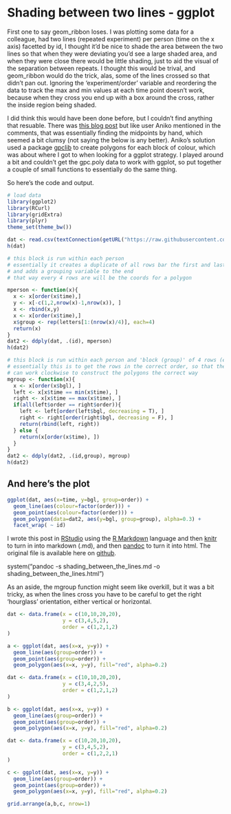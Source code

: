 Shading between two lines - ggplot
========================================================

First one to say geom_ribbon loses. I was plotting some data for a colleague, had two lines (repeated experiment) per person (time on the x axis) facetted by id, I thought it'd be nice to shade the area between the two lines so that when they were deviating you'd see a large shaded area, and when they were close there would be little shading, just to aid the visual of the separation between repeats. I thought this would be trival, and geom_ribbon would do the trick, alas, some of the lines crossed so that didn't pan out. Ignoring the 'experiment/order' variable and reordering the data to track the max and min values at each time point doesn't work, because when they cross you end up with a box around the cross, rather the inside region being shaded.

<!-- more -->

I did think this would have been done before, but I couldn't find anything that resuable. There was [this blog post](http://learnr.wordpress.com/2009/10/22/ggplot2-two-color-xy-area-combo-chart/) but like user Aniko mentioned in the comments, that was essentially finding the midpoints by hand, which seemed a bit clumsy (not saying the below is any better). Aniko's solution used a package [gpclib](http://cran.r-project.org/web/packages/gpclib/index.html) to create polygons for each block of colour, which was about where I got to when looking for a ggplot strategy. I played around a bit and couldn't get the gpc.poly data to work with ggplot, so put together a couple of small functions to essentially do the same thing. 

So here's the code and output. 

```r
# load data
library(ggplot2)
library(RCurl)
library(gridExtra)
library(plyr)
theme_set(theme_bw())

dat <- read.csv(textConnection(getURL("https://raw.githubusercontent.com/nzcoops/datasets/master/shading_two_lines")))
h(dat)

# this block is run within each person 
# essentially it creates a duplicate of all rows bar the first and last two
# and adds a grouping variable to the end
# that way every 4 rows are will be the coords for a polygon

mperson <- function(x){
  x <- x[order(x$time),]
  y <- x[-c(1,2,nrow(x)-1,nrow(x)), ]
  x <- rbind(x,y)
  x <- x[order(x$time),]
  x$group <- rep(letters[1:(nrow(x)/4)], each=4)
  return(x)
}
dat2 <- ddply(dat, .(id), mperson)
h(dat2)

# this block is run within each person and 'block (group)' of 4 rows (each polygon)
# essentially this is to get the rows in the correct order, so that the geom_polygon function
# can work clockwise to construct the polygons the correct way
mgroup <- function(x){
  x <- x[order(x$bgl), ]
  left <- x[x$time == min(x$time), ]
  right <- x[x$time == max(x$time), ]
  if(all(left$order == right$order)){
    left <- left[order(left$bgl, decreasing = T), ]
    right <- right[order(right$bgl, decreasing = F), ]
    return(rbind(left, right))
  } else {
    return(x[order(x$time), ])
  } 
}
dat2 <- ddply(dat2, .(id,group), mgroup)
h(dat2)
```
## And here's the plot
```r
ggplot(dat, aes(x=time, y=bgl, group=order)) + 
  geom_line(aes(colour=factor(order))) +
  geom_point(aes(colour=factor(order))) +
  geom_polygon(data=dat2, aes(y=bgl, group=group), alpha=0.3) +
  facet_wrap( ~ id)
```

I wrote this post in [RStudio](http://rstudio.org/download/) using the [R Markdown](http://www.rstudio.org/docs/authoring/using_markdown) language and then [knitr](http://yihui.name/knitr/) to turn in into markdown (.md), and then [pandoc](http://johnmacfarlane.net/pandoc/) to turn it into html. The original file is available here on [github](https://raw.githubusercontent.com/nzcoops/blog_code/master/shading_between_the_lines.Rmd).

system("pandoc -s shading_between_the_lines.md -o shading_between_the_lines.html")

As an aside, the mgroup function might seem like overkill, but it was a bit tricky, as when the lines cross you have to be careful to get the right 'hourglass' orientation, either vertical or horizontal.

```r
dat <- data.frame(x = c(10,10,20,20),
                  y = c(3,4,5,2),
                  order = c(1,2,1,2)
)

a <- ggplot(dat, aes(x=x, y=y)) + 
  geom_line(aes(group=order)) +
  geom_point(aes(group=order)) +
  geom_polygon(aes(x=x, y=y), fill="red", alpha=0.2) 

dat <- data.frame(x = c(10,10,20,20),
                  y = c(3,4,2,5),
                  order = c(1,2,1,2)
)

b <- ggplot(dat, aes(x=x, y=y)) + 
  geom_line(aes(group=order)) +
  geom_point(aes(group=order)) +
  geom_polygon(aes(x=x, y=y), fill="red", alpha=0.2) 

dat <- data.frame(x = c(10,20,10,20),
                  y = c(3,4,5,2),
                  order = c(1,2,2,1)
)

c <- ggplot(dat, aes(x=x, y=y)) + 
  geom_line(aes(group=order)) +
  geom_point(aes(group=order)) +
  geom_polygon(aes(x=x, y=y), fill="red", alpha=0.2) 
```

```r
grid.arrange(a,b,c, nrow=1)
```
